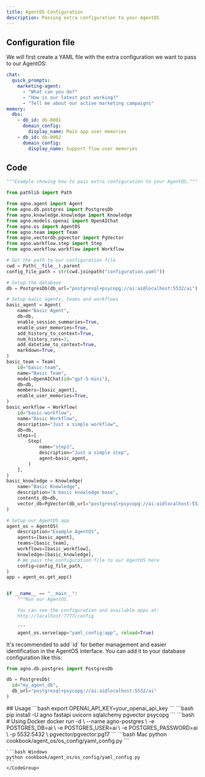 ```yaml
---
title: AgentOS Configuration
description: Passing extra configuration to your AgentOS
---
```


## Configuration file

We will first create a YAML file with the extra configuration we want to pass to our AgentOS:

```yaml configuration.yaml
chat:
  quick_prompts:
    marketing-agent:
      - "What can you do?"
      - "How is our latest post working?"
      - "Tell me about our active marketing campaigns"
memory:
  dbs:
    - db_id: db-0001
      domain_config:
        display_name: Main app user memories
    - db_id: db-0002
      domain_config:
        display_name: Support flow user memories
```

## Code

```python cookbook/agent_os/os_config/yaml_config.py
"""Example showing how to pass extra configuration to your AgentOS."""

from pathlib import Path

from agno.agent import Agent
from agno.db.postgres import PostgresDb
from agno.knowledge.knowledge import Knowledge
from agno.models.openai import OpenAIChat
from agno.os import AgentOS
from agno.team import Team
from agno.vectordb.pgvector import PgVector
from agno.workflow.step import Step
from agno.workflow.workflow import Workflow

# Get the path to our configuration file
cwd = Path(__file__).parent
config_file_path = str(cwd.joinpath("configuration.yaml"))

# Setup the database
db = PostgresDb(db_url="postgresql+psycopg://ai:ai@localhost:5532/ai")

# Setup basic agents, teams and workflows
basic_agent = Agent(
    name="Basic Agent",
    db=db,
    enable_session_summaries=True,
    enable_user_memories=True,
    add_history_to_context=True,
    num_history_runs=3,
    add_datetime_to_context=True,
    markdown=True,
)
basic_team = Team(
    id="basic-team",
    name="Basic Team",
    model=OpenAIChat(id="gpt-5-mini"),
    db=db,
    members=[basic_agent],
    enable_user_memories=True,
)
basic_workflow = Workflow(
    id="basic-workflow",
    name="Basic Workflow",
    description="Just a simple workflow",
    db=db,
    steps=[
        Step(
            name="step1",
            description="Just a simple step",
            agent=basic_agent,
        )
    ],
)
basic_knowledge = Knowledge(
    name="Basic Knowledge",
    description="A basic knowledge base",
    contents_db=db,
    vector_db=PgVector(db_url="postgresql+psycopg://ai:ai@localhost:5532/ai", table_name="vectors"),
)

# Setup our AgentOS app
agent_os = AgentOS(
    description="Example AgentOS",
    agents=[basic_agent],
    teams=[basic_team],
    workflows=[basic_workflow],
    knowledge=[basic_knowledge],
    # We pass the configuration file to our AgentOS here
    config=config_file_path,
)
app = agent_os.get_app()


if __name__ == "__main__":
    """Run our AgentOS.

    You can see the configuration and available apps at:
    http://localhost:7777/config

    """
    agent_os.serve(app="yaml_config:app", reload=True)

```
<Note>
It's recommended to add `id` for better management and easier identification in the AgentOS interface. You can add it to your database configuration like this:

```python
from agno.db.postgres import PostgresDb

db = PostgresDb(
  id="my_agent_db",
  db_url="postgresql+psycopg://ai:ai@localhost:5532/ai"
)
```
</Note>
## Usage

<Steps>
  <Snippet file="create-venv-step.mdx" />

  <Step title="Set Environment Variables">
    ```bash
    export OPENAI_API_KEY=your_openai_api_key
    ```
  </Step>

  <Step title="Install libraries">
    ```bash
    pip install -U agno fastapi uvicorn sqlalchemy pgvector psycopg
    ```
  </Step>

  <Step title="Setup PostgreSQL Database">
    ```bash
    # Using Docker
    docker run -d \
      --name agno-postgres \
      -e POSTGRES_DB=ai \
      -e POSTGRES_USER=ai \
      -e POSTGRES_PASSWORD=ai \
      -p 5532:5432 \
      pgvector/pgvector:pg17
    ```
  </Step>

  <Step title="Run Example">
    <CodeGroup>
    ```bash Mac
    python cookbook/agent_os/os_config/yaml_config.py
    ```

    ```bash Windows
    python cookbook/agent_os/os_config/yaml_config.py
    ```
    </CodeGroup>
  </Step>
</Steps>
